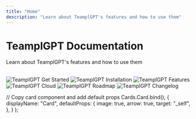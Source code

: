 ```yaml
---
title: "Home"
description: "Learn about TeamplGPT's features and how to use them"
---
```



# TeamplGPT Documentation

Learn about TeamplGPT's features and how to use them

<br />

<Cards>
  <Card title="Get Started" href="introduction"> 
    <Image
      src="/images/getting-started/header-image.png" 
      height={1080} 
      width={1920} 
      quality={100}
      alt="TeamplGPT Get Started"
    />
  </Card>

<Card title="Installation" href="installation/overview">
  <Image
    src="/images/getting-started/installation/header-image.png"
    height={1080}
    width={1920}
    quality={100}
    alt="TeamplGPT Installation"
  />
</Card>

<Card title="Features" href="features/all-features">
  <Image
    src="/images/features/header-image.png"
    height={1080}
    width={1920}
    quality={100}
    alt="TeamplGPT Features"
  />
</Card>

<Card title="TeamplGPT Cloud" href="cloud/overview">
  <Image
    src="/images/cloud/header-image.png"
    height={1080}
    width={1920}
    quality={100}
    alt="TeamplGPT Cloud"
  />
</Card>

<Card title="Roadmap" href="roadmap">
  <Image
    src="/images/product/roadmap/header-image.png"
    height={1080}
    width={1920}
    quality={100}
    alt="TeamplGPT Roadmap"
  />
</Card>

  <Card title="Changelog" href="changelog/overview"> 
    <Image
      src="/images/product/changelog/header-image.png" 
      height={1080} 
      width={1920} 
      quality={100}
      alt="TeamplGPT Changelog"
    />
  </Card>  
</Cards>

  // Copy card component and add default props
  Cards.Card.bind(),
  {
    displayName: "Card",
    defaultProps: {
      image: true,
      arrow: true,
      target: "_self",
    },
  }
);

<style global jsx>{`
  img {
    aspect-ratio: 16/9;
    object-fit: cover;
  }
`}</style>
